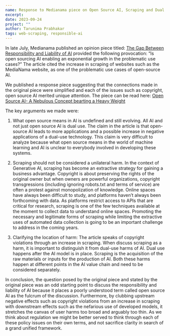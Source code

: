 ```yaml
---
name: Response to Medianama piece on Open Source AI, Scraping and Dual Use
excerpt:  
date: 2023-09-24
project: ""
author: Tarunima Prabhakar
tags: web-scraping, responsible-ai
---
```



In late July, Medianama published an opinion piece titled: [The Gap Between Responsibility and Liability of AI](https://www.medianama.com/2023/07/223-the-gap-between-responsibility-and-liability-of-ai/) provided the following provocation: “Is open sourcing AI enabling an exponential growth in the problematic use cases?” The article cited the increase in scraping of websites such as the MediaNama website, as one of the problematic use cases of open-source AI.

We published a response piece suggesting that the connections made in the original piece were simplified and each of the issues such as copyright, open source AI merited unique attention. The piece can be read here: [Open Source AI- A Nebulous Concept bearting a Heavy Weight](https://www.medianama.com/2023/09/223-open-source-ai-nebulous-concept-bearing-heavy-weight/)

The key arguments we made were:
1. What open source means in AI is undefined and still evolving. All AI and not just open source AI is dual use. 
The claim in the article is that open-source AI leads to more applications and a possible increase in negative applications of a dual-use technology. This claim is very difficult to analyze because what open source means in the world of machine learning and AI is unclear to everybody involved in developing these systems.

2. Scraping should not be considered a unilateral harm.
In the context of Generative AI, scraping has become an extractive strategy for gaining a business advantage. Copyright is about preserving the rights of the original owner but when owners are powerful organizations, copyright transgressions (including ignoring robots.txt and terms of service) are often a protest against monopolization of knowledge. Online spaces have always been difficult to study, and platforms haven’t always been forthcoming with data. As platforms restrict access to APIs that are critical for research, scraping is one of the few techniques available at the moment to collect data to understand online spaces. Promoting the necessary and legitimate forms of scraping while limiting the extractive uses of automated data collection is going to be an important challenge to address in the coming years.

3. Clarifying the location of harm:
The article speaks of copyright violations through an increase in scraping. When discuss scraping as a harm, it is important to distinguish it from dual-use harms of AI. Dual use happens after the AI model is in place. Scraping is the acquisition of the raw materials or inputs for the production of AI. Both these harms happen at different points in the AI value chain and need to be considered separately.

In conclusion, the question posed by the original piece and stated by the original piece was an odd starting point to discuss the responsibility and liability of AI because it places a poorly understood term called open source AI as the fulcrum of the discussion. Furthermore, by clubbing upstream negative effects such as copyright violations from an increase in scraping with downstream effects such as the nefarious use of developed models, it stretches the canvas of user harms too broad and arguably too thin. As we think about regulation we might be better served to think through each of these policy issues on their own terms, and not sacrifice clarity in search of a grand unified framework.
